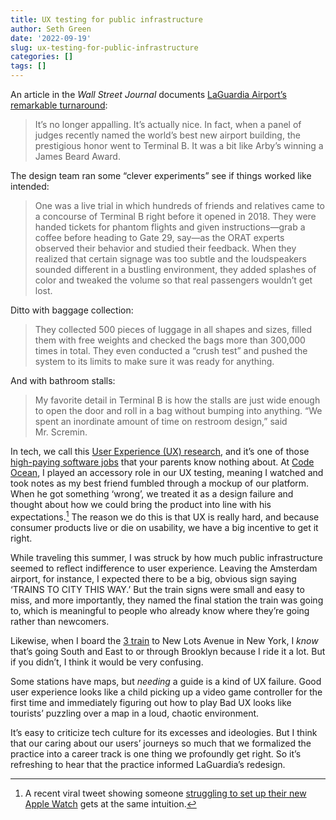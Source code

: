 ```yaml
---
title: UX testing for public infrastructure
author: Seth Green
date: '2022-09-19'
slug: ux-testing-for-public-infrastructure
categories: []
tags: []
---
```



An article in the _Wall Street Journal_ documents [LaGuardia Airport's remarkable turnaround](https://www.wsj.com/articles/laguardia-airport-renovation-lga-terminal-b-11663203700):

> It’s no longer appalling. It’s actually nice. In fact, when a panel of judges recently named the world’s best new airport building, the prestigious honor went to Terminal B. It was a bit like Arby’s winning a James Beard Award.

The design team ran some "clever experiments" see if things worked like intended: 

> One was a live trial in which hundreds of friends and relatives came to a concourse of Terminal B right before it opened in 2018. They were handed tickets for phantom flights and given instructions—grab a coffee before heading to Gate 29, say—as the ORAT experts observed their behavior and studied their feedback. When they realized that certain signage was too subtle and the loudspeakers sounded different in a bustling environment, they added splashes of color and tweaked the volume so that real passengers wouldn’t get lost. 

Ditto with baggage collection:

> They collected 500 pieces of luggage in all shapes and sizes, filled them with free weights and checked the bags more than 300,000 times in total. They even conducted a “crush test” and pushed the system to its limits to make sure it was ready for anything. 

And with bathroom stalls:

> My favorite detail in Terminal B is how the stalls are just wide enough to open the door and roll in a bag without bumping into anything. “We spent an inordinate amount of time on restroom design,” said Mr. Scremin.

In tech, we call this [User Experience (UX) research](https://www.edx.org/course/ux-research), and it's one of those [high-paying software jobs](https://medium.com/@robingomila/from-academia-to-ux-research-25f956ea0d57) that your parents know nothing about. At [Code Ocean](https://codeocean.com/), I played an accessory role in our UX testing, meaning I watched and took notes as my best friend fumbled through a mockup of our platform. When he got something 'wrong', we treated it as a design failure and thought about how we could bring the product into line with his expectations.^[ A recent viral tweet showing someone [struggling to set up their new Apple Watch](https://twitter.com/bnj/status/1569098746167959552) gets at the same intuition.] The reason we do this is that UX is really hard, and because consumer products live or die on usability, we have a big incentive to get it right.

While traveling this summer, I was struck by how much public infrastructure seemed to reflect indifference to user experience. Leaving the Amsterdam airport, for instance, I expected there to be a big, obvious sign saying 'TRAINS TO CITY THIS WAY.' But the train signs were small and easy to miss, and more importantly, they named the final station the train was going to, which is meaningful to people who already know where they're going rather than newcomers.

Likewise, when I board the [3 train](https://en.wikipedia.org/wiki/3_(New_York_City_Subway_service)) to New Lots Avenue in New York, I _know_ that's going South and East to or through Brooklyn because I ride it a lot. But if you didn't, I think it would be very confusing. 

Some stations have maps, but _needing_ a guide is a kind of UX failure. Good user experience looks like a child picking up a video game controller for the first time and immediately figuring out how to play Bad UX looks like tourists' puzzling over a map in a loud, chaotic environment.

It's easy to criticize tech culture for its excesses and ideologies. But I think that our caring about our users' journeys so much that we formalized the practice into a career track is one thing we profoundly get right. So it's refreshing to hear that the practice informed LaGuardia's redesign.